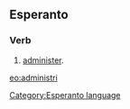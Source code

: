 ==Esperanto==
===Verb===
# [[administer]].

[[eo:administri]]
[[Category:Esperanto language]]
{{Universala Vortaro}}